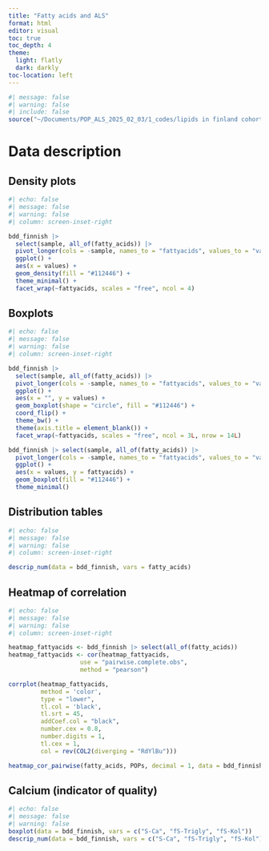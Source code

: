 ```yaml
---
title: "Fatty acids and ALS"
format: html
editor: visual
toc: true
toc_depth: 4
theme:
  light: flatly
  dark: darkly
toc-location: left
---
```


```r
#| message: false
#| warning: false
#| include: false
source("~/Documents/POP_ALS_2025_02_03/1_codes/lipids in finland cohort.R")
```

# Data description
## Density plots 
```r
#| echo: false
#| message: false
#| warning: false
#| column: screen-inset-right

bdd_finnish |> 
  select(sample, all_of(fatty_acids)) |>
  pivot_longer(cols = -sample, names_to = "fattyacids", values_to = "values") |>
  ggplot() +
  aes(x = values) +
  geom_density(fill = "#112446") +
  theme_minimal() +
  facet_wrap(~fattyacids, scales = "free", ncol = 4)
```

## Boxplots
```r
#| echo: false
#| message: false
#| warning: false
#| column: screen-inset-right

bdd_finnish |> 
  select(sample, all_of(fatty_acids)) |>
  pivot_longer(cols = -sample, names_to = "fattyacids", values_to = "values") |>
  ggplot() +
  aes(x = "", y = values) +
  geom_boxplot(shape = "circle", fill = "#112446") +
  coord_flip() +
  theme_bw() +
  theme(axis.title = element_blank()) +
  facet_wrap(~fattyacids, scales = "free", ncol = 3L, nrow = 14L)

bdd_finnish |> select(sample, all_of(fatty_acids)) |>
  pivot_longer(cols = -sample, names_to = "fattyacids", values_to = "values") |>
  ggplot() +
  aes(x = values, y = fattyacids) +
  geom_boxplot(fill = "#112446") +
  theme_minimal()
```

## Distribution tables 
```r
#| echo: false
#| message: false
#| warning: false
#| column: screen-inset-right

descrip_num(data = bdd_finnish, vars = fatty_acids)
```

## Heatmap of correlation
```r
#| echo: false
#| message: false
#| warning: false
#| column: screen-inset-right

heatmap_fattyacids <- bdd_finnish |> select(all_of(fatty_acids))
heatmap_fattyacids <- cor(heatmap_fattyacids, 
                    use = "pairwise.complete.obs", 
                    method = "pearson")

corrplot(heatmap_fattyacids, 
         method = 'color', 
         type = "lower", 
         tl.col = 'black', 
         tl.srt = 45, 
         addCoef.col = "black",
         number.cex = 0.8,
         number.digits = 1,
         tl.cex = 1,
         col = rev(COL2(diverging = "RdYlBu")))

heatmap_cor_pairwise(fatty_acids, POPs, decimal = 1, data = bdd_finnish)
```

## Calcium (indicator of quality)
```r
#| echo: false
#| message: false
#| warning: false
boxplot(data = bdd_finnish, vars = c("S-Ca", "fS-Trigly", "fS-Kol"))
descrip_num(data = bdd_finnish, vars = c("S-Ca", "fS-Trigly", "fS-Kol"))
```

